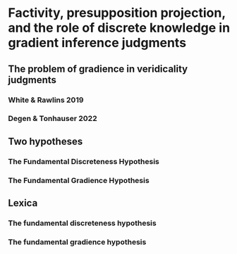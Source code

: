 # Factivity, presupposition projection, and the role of discrete knowledge in gradient inference judgments

## The problem of gradience in veridicality judgments

### White & Rawlins 2019

### Degen & Tonhauser 2022

## Two hypotheses

### The Fundamental Discreteness Hypothesis

### The Fundamental Gradience Hypothesis

## Lexica

### The fundamental discreteness hypothesis

### The fundamental gradience hypothesis
